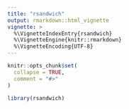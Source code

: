 ```yaml
---
title: "rsandwich"
output: rmarkdown::html_vignette
vignette: >
  %\VignetteIndexEntry{rsandwich}
  %\VignetteEngine{knitr::rmarkdown}
  %\VignetteEncoding{UTF-8}
---
```


```r
knitr::opts_chunk$set(
  collapse = TRUE,
  comment = "#>"
)
```

```r
library(rsandwich)
```
